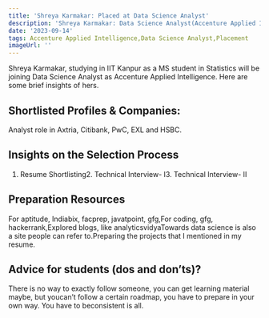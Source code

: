 ```yaml
---
title: 'Shreya Karmakar: Placed at Data Science Analyst'
description: 'Shreya Karmakar: Data Science Analyst(Accenture Applied Intelligence)'
date: '2023-09-14'
tags: Accenture Applied Intelligence,Data Science Analyst,Placement
imageUrl: ''
---
```


Shreya Karmakar, studying in IIT Kanpur as a MS student in Statistics will be joining Data Science Analyst as Accenture Applied Intelligence. Here are some brief insights of hers.

## Shortlisted Profiles & Companies:
Analyst role in Axtria, Citibank, PwC, EXL and HSBC.

## Insights on the Selection Process
1. Resume Shortlisting2. Technical Interview- I3. Technical Interview- II

##  Preparation Resources
For aptitude, Indiabix, facprep, javatpoint, gfg,For coding, gfg, hackerrank,Explored blogs, like analyticsvidyaTowards data science is also a site people can refer to.Preparing the projects that I mentioned in my resume.

## Advice for students (dos and don’ts)? 
There is no way to exactly follow someone, you can get learning material maybe, but youcan’t follow a certain roadmap, you have to prepare in your own way. You have to beconsistent is all.

